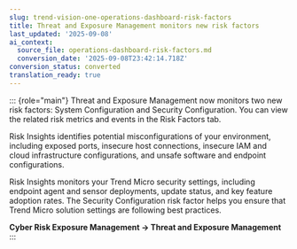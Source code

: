 ```yaml
---
slug: trend-vision-one-operations-dashboard-risk-factors
title: Threat and Exposure Management monitors new risk factors
last_updated: '2025-09-08'
ai_context:
  source_file: operations-dashboard-risk-factors.md
  conversion_date: '2025-09-08T23:42:14.718Z'
conversion_status: converted
translation_ready: true
---
```


::: {role="main"}
Threat and Exposure Management now monitors two new risk factors: System Configuration and Security Configuration. You can view the related risk metrics and events in the Risk Factors tab.

Risk Insights identifies potential misconfigurations of your environment, including exposed ports, insecure host connections, insecure IAM and cloud infrastructure configurations, and unsafe software and endpoint configurations.

Risk Insights monitors your Trend Micro security settings, including endpoint agent and sensor deployments, update status, and key feature adoption rates. The Security Configuration risk factor helps you ensure that Trend Micro solution settings are following best practices.

**Cyber Risk Exposure Management → Threat and Exposure Management**
:::
